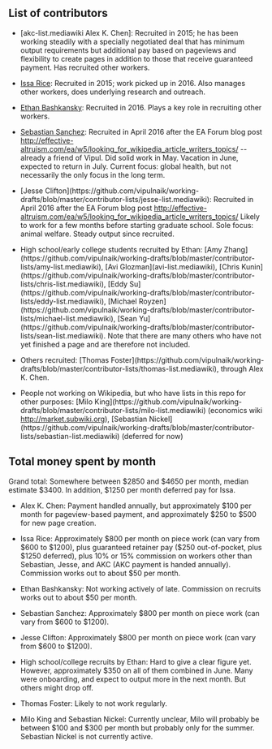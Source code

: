 == List of contributors ==

* [akc-list.mediawiki Alex K. Chen]: Recruited in 2015; he has been working steadily with a specially negotiated deal that has minimum output requirements but additional pay based on pageviews and flexibility to create pages in addition to those that receive guaranteed payment. Has recruited other workers.

* [https://github.com/vipulnaik/working-drafts/blob/master/contributor-lists/issa-list.mediawiki Issa Rice]: Recruited in 2015; work picked up in 2016. Also manages other workers, does underlying research and outreach.

* [https://github.com/vipulnaik/working-drafts/blob/master/contributor-lists/ethan-list.mediawiki Ethan Bashkansky]: Recruited in 2016. Plays a key role in recruiting other workers.

* [https://github.com/vipulnaik/working-drafts/blob/master/contributor-lists/sebastian-sanchez-list.mediawiki Sebastian Sanchez]: Recruited in April 2016 after the EA Forum blog post http://effective-altruism.com/ea/w5/looking_for_wikipedia_article_writers_topics/ -- already a friend of Vipul. Did solid work in May. Vacation in June, expected to return in July. Current focus: global health, but not necessarily the only focus in the long term.

* [Jesse Clifton](https://github.com/vipulnaik/working-drafts/blob/master/contributor-lists/jesse-list.mediawiki): Recruited in April 2016 after the EA Forum blog post http://effective-altruism.com/ea/w5/looking_for_wikipedia_article_writers_topics/ Likely to work for a few months before starting graduate school. Sole focus: animal welfare. Steady output since recruited.

* High school/early college students recruited by Ethan: [Amy Zhang](https://github.com/vipulnaik/working-drafts/blob/master/contributor-lists/amy-list.mediawiki), [Avi Glozman](avi-list.mediawiki), [Chris Kunin](https://github.com/vipulnaik/working-drafts/blob/master/contributor-lists/chris-list.mediawiki), [Eddy Su](https://github.com/vipulnaik/working-drafts/blob/master/contributor-lists/eddy-list.mediawiki), [Michael Royzen](https://github.com/vipulnaik/working-drafts/blob/master/contributor-lists/michael-list.mediawiki), [Sean Yu](https://github.com/vipulnaik/working-drafts/blob/master/contributor-lists/sean-list.mediawiki). Note that there are many others who have not yet finished a page and are therefore not included.

* Others recruited: [Thomas Foster](https://github.com/vipulnaik/working-drafts/blob/master/contributor-lists/thomas-list.mediawiki), through Alex K. Chen.

* People not working on Wikipedia, but who have lists in this repo for other purposes: [Milo King](https://github.com/vipulnaik/working-drafts/blob/master/contributor-lists/milo-list.mediawiki) (economics wiki http://market.subwiki.org), [Sebastian Nickel](https://github.com/vipulnaik/working-drafts/blob/master/contributor-lists/sebastian-list.mediawiki) (deferred for now)

== Total money spent by month ==

Grand total: Somewhere between $2850 and $4650 per month, median estimate $3400. In addition, $1250 per month deferred pay for Issa.

* Alex K. Chen: Payment handled annually, but approximately $100 per month for pageview-based payment, and approximately $250 to $500 for new page creation.

* Issa Rice: Approximately $800 per month on piece work (can vary from $600 to $1200), plus guaranteed retainer pay ($250 out-of-pocket, plus $1250 deferred), plus 10% or 15% commission on workers other than Sebastian, Jesse, and AKC (AKC payment is handed annually). Commission works out to about $50 per month.

* Ethan Bashkansky: Not working actively of late. Commission on recruits works out to about $50 per month.

* Sebastian Sanchez: Approximately $800 per month on piece work (can vary from $600 to $1200).

* Jesse Clifton: Approximately $800 per month on piece work (can vary from $600 to $1200).

* High school/college recruits by Ethan: Hard to give a clear figure yet. However, approximately $350 on all of them combined in June. Many were onboarding, and expect to output more in the next month. But others might drop off.

* Thomas Foster: Likely to not work regularly.

* Milo King and Sebastian Nickel: Currently unclear, Milo will probably be between $100 and $300 per month but probably only for the summer. Sebastian Nickel is not currently active.


